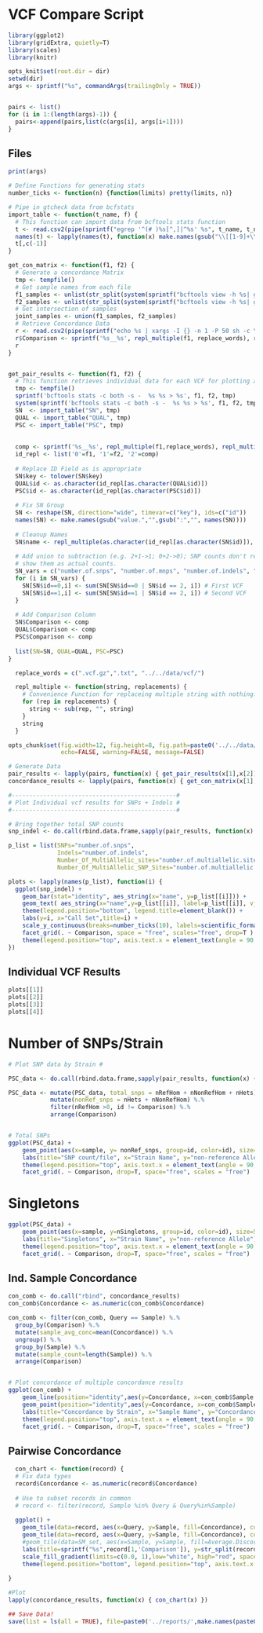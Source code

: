 VCF Compare Script
==================

```r
library(ggplot2)
library(gridExtra, quietly=T)
library(scales)
library(knitr)

opts_knit$set(root.dir = dir)
setwd(dir)
args <- sprintf("%s", commandArgs(trailingOnly = TRUE))


pairs <- list()
for (i in 1:(length(args)-1)) {
  pairs<-append(pairs,list(c(args[i], args[i+1])))
}
```

## Files

```r
print(args)
```

```r
# Define Functions for generating stats
number_ticks <- function(n) {function(limits) pretty(limits, n)}

# Pipe in gtcheck data from bcfstats
import_table <- function(t_name, f) { 
  # This function can import data from bcftools stats function
  t <- read.csv2(pipe(sprintf("egrep '^(# )%s[^,]|^%s' %s", t_name, t_name, f)), as.is=T, sep='\t',header=T, check.names=FALSE)
  names(t) <- lapply(names(t), function(x) make.names(gsub("\\[[1-9]+\\]","",x)))
  t[,c(-1)]
}

get_con_matrix <- function(f1, f2) {
  # Generate a concordance Matrix
  tmp <- tempfile()
  # Get sample names from each file
  f1_samples <- unlist(str_split(system(sprintf("bcftools view -h %s| grep '#CHROM' | cut -f '10-'",f1), intern=T),'\t'))
  f2_samples <- unlist(str_split(system(sprintf("bcftools view -h %s| grep '#CHROM' | cut -f '10-'",f2), intern=T),'\t'))
  # Get intersection of samples
  joint_samples <- union(f1_samples, f2_samples)
  # Retrieve Concordance Data
  r <- read.csv2(pipe(sprintf("echo %s | xargs -I {} -n 1 -P 50 sh -c \"bcftools gtcheck -S {} -g %s %s | sed \'s/$/\t{}/\'\" | egrep -v '#' ", paste0(joint_samples, collapse=" "), f1, f2)), as.is=T, sep='\t',header=F, col.names= c("Concordance", "Uncertainty", "Average Depth", "Number of Sites", "Sample", "Query"))
  r$Comparison <- sprintf('%s__%s', repl_multiple(f1, replace_words), repl_multiple(f2, replace_words))
  r
}


get_pair_results <- function(f1, f2) {
  # This function retrieves individual data for each VCF for plotting and comparison.
  tmp <- tempfile()
  sprintf('bcftools stats -c both -s -  %s %s > %s', f1, f2, tmp)
  system(sprintf('bcftools stats -c both -s -  %s %s > %s', f1, f2, tmp))
  SN  <- import_table("SN", tmp)
  QUAL <- import_table("QUAL", tmp)
  PSC <- import_table("PSC", tmp)
  
                      
  comp <- sprintf('%s__%s', repl_multiple(f1,replace_words), repl_multiple(f2,replace_words))
  id_repl <- list('0'=f1, '1'=f2, '2'=comp)
  
  # Replace ID Field as is appropriate
  SN$key <- tolower(SN$key)
  QUAL$id <- as.character(id_repl[as.character(QUAL$id)])
  PSC$id <- as.character(id_repl[as.character(PSC$id)])
  
  # Fix SN Group
  SN <- reshape(SN, direction="wide", timevar=c("key"), ids=c("id"))
  names(SN) <- make.names(gsub("value.","",gsub(":","", names(SN))))
  
  # Cleanup Names
  SN$name <- repl_multiple(as.character(id_repl[as.character(SN$id)]), replace_words)
  
  # Add union to subtraction (e.g. 2+1->1; 0+2->0); SNP counts don't represent subtraction - instead
  # show them as actual counts.
  SN_vars = c("number.of.snps", "number.of.mnps", "number.of.indels", "number.of.others", "number.of.multiallelic.sites","number.of.multiallelic.snp.sites")
  for (i in SN_vars) {
    SN[SN$id==0,i] <- sum(SN[SN$id==0 | SN$id == 2, i]) # First VCF
    SN[SN$id==1,i] <- sum(SN[SN$id==1 | SN$id == 2, i]) # Second VCF
  }
  
  # Add Comparison Column
  SN$Comparison <- comp
  QUAL$Comparison <- comp
  PSC$Comparison <- comp
    
  list(SN=SN, QUAL=QUAL, PSC=PSC)
}

  replace_words = c(".vcf.gz",".txt", "../../data/vcf/")

  repl_multiple <- function(string, replacements) {
    # Convenience Function for replaceing multiple string with nothing.
    for (rep in replacements) {
      string <- sub(rep, "", string)
    }
    string
  }

```

```r
opts_chunk$set(fig.width=12, fig.height=8, fig.path=paste0('../../data/reports/',paste0(repl_multiple(args, replace_words),collapse="_"),"/"),
               echo=FALSE, warning=FALSE, message=FALSE)
```

```r

# Generate Data
pair_results <- lapply(pairs, function(x) { get_pair_results(x[1],x[2]) })
concordance_results <- lapply(pairs, function(x) { get_con_matrix(x[1],x[2]) })

```

```r
#-----------------------------------------------#
# Plot Individual vcf results for SNPs + Indels #
#-----------------------------------------------#

# Bring together total SNP counts
snp_indel <- do.call(rbind.data.frame,sapply(pair_results, function(x) { x["SN"] }))

p_list = list(SNPs="number.of.snps",
              Indels="number.of.indels",
              Number_Of_MultiAllelic_sites="number.of.multiallelic.sites",
              Number_Of_MultiAllelic_SNP_Sites="number.of.multiallelic.snp.sites")

plots <- lapply(names(p_list), function(i) {
  ggplot(snp_indel) + 
    geom_bar(stat="identity", aes_string(x="name", y=p_list[[i]])) +
    geom_text( aes_string(x="name",y=p_list[[i]], label=p_list[[i]], vjust=2), color="white") +
    theme(legend.position="bottom", legend.title=element_blank()) +
    labs(y=i, x="Call Set",title=i) +
    scale_y_continuous(breaks=number_ticks(10), labels=scientific_format()) + 
    facet_grid(. ~ Comparison, space = "free", scales="free", drop=T ) +
    theme(legend.position="top", axis.text.x = element_text(angle = 90, hjust = 1))
})
```

## Individual VCF Results
```r
plots[[1]]
plots[[2]]
plots[[3]]
plots[[4]]
```

# Number of SNPs/Strain

```r
# Plot SNP data by Strain #

PSC_data <- do.call(rbind.data.frame,sapply(pair_results, function(x) { x["PSC"] }))

PSC_data <- mutate(PSC_data, total_snps = nRefHom + nNonRefHom + nHets) %.%
            mutate(nonRef_snps = nHets + nNonRefHom) %.%
            filter(nRefHom >0, id != Comparison) %.%
            arrange(Comparison)


# Total SNPs
ggplot(PSC_data) + 
    geom_point(aes(x=sample, y= nonRef_snps, group=id, color=id), size=5) +
    labs(title="SNP count/file", x="Strain Name", y="non-reference Allele") +
    theme(legend.position="top", axis.text.x = element_text(angle = 90, hjust = 1)) +
    facet_grid(. ~ Comparison, drop=T, space="free", scales = "free")
```

# Singletons
```r
ggplot(PSC_data) + 
    geom_point(aes(x=sample, y=nSingletons, group=id, color=id), size=5) +
    labs(title="Singletons", x="Strain Name", y="non-reference Allele") +
    theme(legend.position="top", axis.text.x = element_text(angle = 90, hjust = 1))  +
    facet_grid(. ~ Comparison, drop=T, space="free", scales = "free")
```

## Ind. Sample Concordance

```r
con_comb <- do.call("rbind", concordance_results)
con_comb$Concordance <- as.numeric(con_comb$Concordance)

con_comb <- filter(con_comb, Query == Sample) %.%
  group_by(Comparison) %.% 
  mutate(sample_avg_conc=mean(Concordance)) %.%
  ungroup() %.%
  group_by(Sample) %.%
  mutate(sample_count=length(Sample)) %.%
  arrange(Comparison)


# Plot concordance of multiple concordance results
ggplot(con_comb) +
    geom_line(position="identity",aes(y=Concordance, x=con_comb$Sample , color=Comparison, group=Comparison)) + 
    geom_point(position="identity",aes(y=Concordance, x=con_comb$Sample , color=Comparison, group=Comparison)) +
    labs(title="Concordance by Strain", x="Sample Name", y="Concordance (%)") +
    theme(legend.position="top", axis.text.x = element_text(angle = 90, hjust = 1))  +
    facet_grid(. ~ Comparison, drop=T, space="free", scales = "free")

```

## Pairwise Concordance

```r
  con_chart <- function(record) {
  # Fix data types
  record$Concordance <- as.numeric(record$Concordance)
  
  # Use to subset records in common
  # record <- filter(record, Sample %in% Query & Query%in%Sample)
  
  ggplot() +
    geom_tile(data=record, aes(x=Query, y=Sample, fill=Concordance), colour = "white") + 
    geom_tile(data=record, aes(x=Query, y=Sample, fill=Concordance), colour = "white") + 
    #geom_tile(data=SM_set, aes(x=Sample, y=Sample, fill=Average.Discordance.Number.of.sites), colour = "white") +
    labs(title=sprintf("%s",record[1,'Comparison']), y=str_split(record[1,'Comparison'],"__")[[1]][1], x=str_split(record[1,'Comparison'],"__")[[1]][2]) +
    scale_fill_gradient(limits=c(0.0, 1),low="white", high="red", space="Lab") +
    theme(legend.position="bottom", legend.position="top", axis.text.x = element_text(angle = 90, hjust = 1, ))
  
}

#Plot
lapply(concordance_results, function(x) { con_chart(x) })

## Save Data!
save(list = ls(all = TRUE), file=paste0('../reports/',make.names(paste0(args,collapse="")),".Rdata",collapse=""))
```

